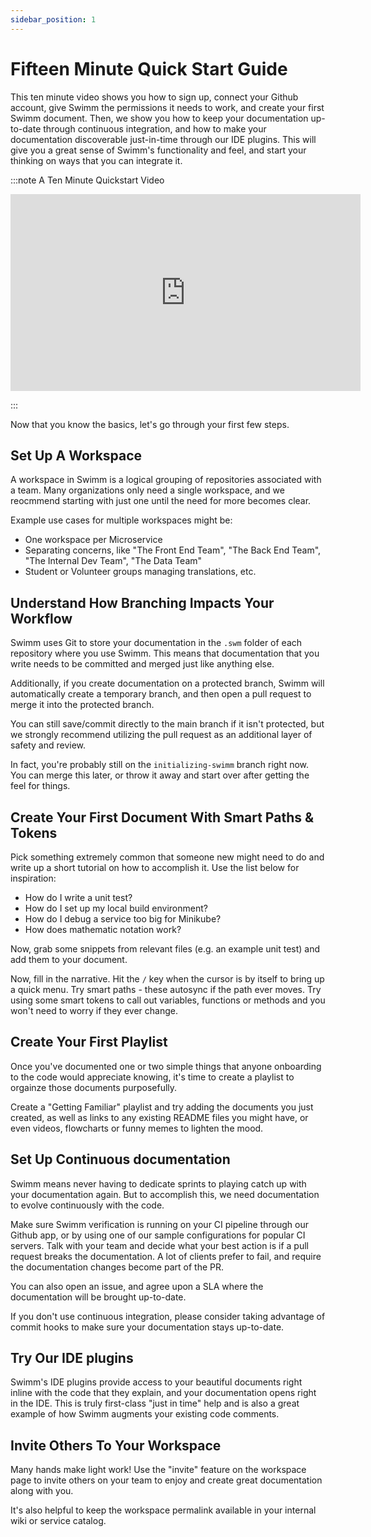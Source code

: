 ```yaml
---
sidebar_position: 1
---
```


# Fifteen Minute Quick Start Guide

This ten minute video shows you how to sign up, connect your Github account, 
give Swimm the permissions it needs to work, and create your first Swimm 
document. Then, we show you how to keep your documentation up-to-date through 
continuous integration, and how to make your documentation discoverable 
just-in-time through our IDE plugins. This will give you a great sense of 
Swimm's functionality and feel, and start your thinking on ways that you 
can integrate it.

:::note A Ten Minute Quickstart Video

<iframe width="560" height="315" src="https://www.youtube-nocookie.com/embed/KsL9IVOAB4w" 
title="YouTube video player" frameborder="0" allow="accelerometer; autoplay; clipboard-write; 
encrypted-media; gyroscope; picture-in-picture" allowfullscreen></iframe>

:::

Now that you know the basics, let's go through your first few steps.

## Set Up A Workspace

A workspace in Swimm is a logical grouping of repositories associated with a team.
Many organizations only need a single workspace, and we reocmmend starting with just
one until the need for more becomes clear.

Example use cases for multiple workspaces might be:

 - One workspace per Microservice
 - Separating concerns, like "The Front End Team", "The Back End Team", "The Internal Dev Team", "The Data Team"
 - Student or Volunteer groups managing translations, etc.

## Understand How Branching Impacts Your Workflow

Swimm uses Git to store your documentation in the `.swm` folder of each repository
where you use Swimm. This means that documentation that you write needs to be committed
and merged just like anything else. 

Additionally, if you create documentation on a protected branch, Swimm will automatically 
create a temporary branch, and then open a pull request to merge it into the protected 
branch.

You can still save/commit directly to the main branch if it isn't protected, but we
strongly recommend utilizing the pull request as an additional layer of safety and 
review. 

In fact, you're probably still on the `initializing-swimm` branch right now. You can
merge this later, or throw it away and start over after getting the feel for things.

## Create Your First Document With Smart Paths & Tokens

Pick something extremely common that someone new might need to do and write up a short
tutorial on how to accomplish it. Use the list below for inspiration:

 - How do I write a unit test?
 - How do I set up my local build environment?
 - How do I debug a service too big for Minikube?
 - How does mathematic notation work?

 Now, grab some snippets from relevant files (e.g. an example unit test) and add them to
 your document.

 Now, fill in the narrative. Hit the `/` key when the cursor is by itself to bring up 
 a quick menu. Try smart paths - these autosync if the path ever moves. Try using some
 smart tokens to call out variables, functions or methods and you won't need to worry
 if they ever change. 

## Create Your First Playlist

Once you've documented one or two simple things that anyone onboarding to the code would
appreciate knowing, it's time to create a playlist to orgainze those documents purposefully.

Create a "Getting Familiar" playlist and try adding the documents you just created, as well
as links to any existing README files you might have, or even videos, flowcharts or funny 
memes to lighten the mood. 

## Set Up Continuous documentation

Swimm means never having to dedicate sprints to playing catch up with your documentation
again. But to accomplish this, we need documentation to evolve continuously with the code.

Make sure Swimm verification is running on your CI pipeline through our Github app, or
by using one of our sample configurations for popular CI servers. Talk with your team
and decide what your best action is if a pull request breaks the documentation. A lot
of clients prefer to fail, and require the documentation changes become part of the PR. 

You can also open an issue, and agree upon a SLA where the documentation will be brought
up-to-date. 

If you don't use continuous integration, please consider taking advantage of commit hooks
to make sure your documentation stays up-to-date.

## Try Our IDE plugins

Swimm's IDE plugins provide access to your beautiful documents right inline with the code
that they explain, and your documentation opens right in the IDE. This is truly first-class
"just in time" help and is also a great example of how Swimm augments your existing code
comments. 

## Invite Others To Your Workspace

Many hands make light work! Use the "invite" feature on the workspace page to invite others
on your team to enjoy and create great documentation along with you.

It's also helpful to keep the workspace permalink available in your internal wiki or service
catalog.  
